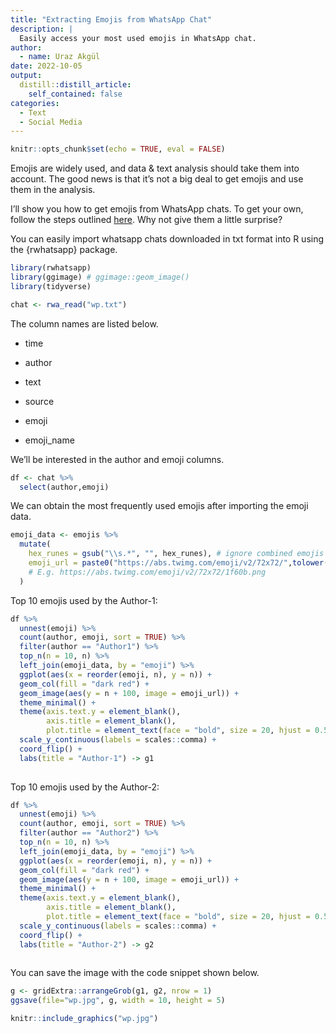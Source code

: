 ```yaml
---
title: "Extracting Emojis from WhatsApp Chat"
description: |
  Easily access your most used emojis in WhatsApp chat.
author:
  - name: Uraz Akgül
date: 2022-10-05
output:
  distill::distill_article:
    self_contained: false
categories:
  - Text
  - Social Media
---
```


```r
knitr::opts_chunk$set(echo = TRUE, eval = FALSE)
```

Emojis are widely used, and data & text analysis should take them into account. The good news is that it's not a big deal to get emojis and use them in the analysis.

I'll show you how to get emojis from WhatsApp chats. To get your own, follow the steps outlined [here](https://faq.whatsapp.com/196737011380816/?locale=en_US). Why not give them a little surprise?

You can easily import whatsapp chats downloaded in txt format into R using the {rwhatsapp} package.

```r

library(rwhatsapp)
library(ggimage) # ggimage::geom_image()
library(tidyverse)

```

```r

chat <- rwa_read("wp.txt")

```

The column names are listed below.

* time

* author

* text

* source

* emoji

* emoji_name

We'll be interested in the author and emoji columns.

```r

df <- chat %>% 
  select(author,emoji)

```

We can obtain the most frequently used emojis after importing the emoji data.

```r

emoji_data <- emojis %>% 
  mutate(
    hex_runes = gsub("\\s.*", "", hex_runes), # ignore combined emojis
    emoji_url = paste0("https://abs.twimg.com/emoji/v2/72x72/",tolower(hex_runes), ".png")
    # E.g. https://abs.twimg.com/emoji/v2/72x72/1f60b.png
  )

```

Top 10 emojis used by the Author-1:

```r

df %>%
  unnest(emoji) %>%
  count(author, emoji, sort = TRUE) %>%
  filter(author == "Author1") %>% 
  top_n(n = 10, n) %>%
  left_join(emoji_data, by = "emoji") %>% 
  ggplot(aes(x = reorder(emoji, n), y = n)) +
  geom_col(fill = "dark red") +
  geom_image(aes(y = n + 100, image = emoji_url)) +
  theme_minimal() +
  theme(axis.text.y = element_blank(),
        axis.title = element_blank(),
        plot.title = element_text(face = "bold", size = 20, hjust = 0.5)) +
  scale_y_continuous(labels = scales::comma) +
  coord_flip() +
  labs(title = "Author-1") -> g1
  
```

Top 10 emojis used by the Author-2:

```r

df %>%
  unnest(emoji) %>%
  count(author, emoji, sort = TRUE) %>%
  filter(author == "Author2") %>% 
  top_n(n = 10, n) %>%
  left_join(emoji_data, by = "emoji") %>% 
  ggplot(aes(x = reorder(emoji, n), y = n)) +
  geom_col(fill = "dark red") +
  geom_image(aes(y = n + 100, image = emoji_url)) +
  theme_minimal() +
  theme(axis.text.y = element_blank(),
        axis.title = element_blank(),
        plot.title = element_text(face = "bold", size = 20, hjust = 0.5)) +
  scale_y_continuous(labels = scales::comma) +
  coord_flip() +
  labs(title = "Author-2") -> g2
  
```

You can save the image with the code snippet shown below.

```r

g <- gridExtra::arrangeGrob(g1, g2, nrow = 1)
ggsave(file="wp.jpg", g, width = 10, height = 5)

```

```r
knitr::include_graphics("wp.jpg")
```